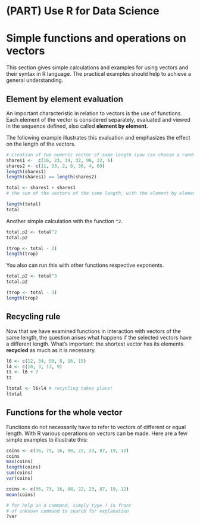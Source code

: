 # (PART) Use R for Data Science {-}

# Simple functions and operations on vectors 

This section gives simple calculations and examples for using vectors and their syntax in R language. The practical examples should help to achieve a general understanding.  


## Element by element evaluation

An important characteristic in relation to vectors is the use of functions. Each element of the vector is considered separately, evaluated and viewed in the sequence defined, also called **element by element**. 

The following example illustrates this evaluation and emphasizes the effect on the length of the vectors.
```r
# Creation of two numeric vector of same length (you can choose a random name)
shares1 <-  c(16, 23, 34, 32, 96, 22, 6)
shares2 <- c(11, 33, 2, 8, 36, 4, 69)
length(shares1)
length(shares1) == length(shares2)

total <- shares1 + shares1
# the sum of the vectors of the same length, with the element by element sums

length(total)
total

```

Another simple calculation with the function `^2`.


```r
total.p2 <- total^2
total.p2

(trop <- total - 2)
length(trop)
```

You also can run this with other functions respective exponents.


```r
total.p2 <- total^3
total.p2

(trop <- total - 3)
length(trop)
```

## Recycling rule


Now that we have examined functions in interaction with vectors of the same length, the question arises what happens if the selected vectors have a different length. What's important: the shortest vector has its elements **recycled** as much as it is necessary.

```r
l6 <- c(12, 34, 50, 8, 16, 15)
l4 <- c(10, 3, 13, 9)
tt <- l6 + 7
tt

ltotal <- l6+l4 # recycling takes place!
ltotal
```


## Functions for the whole vector

Functions do not necessarily have to refer to vectors of different or equal length. With R various operations on vectors can be made.
Here are a few simple examples to illustrate this:

```r
coins <- c(36, 73, 16, 98, 22, 23, 87, 19, 12)
coins
max(coins)
length(coins)
sum(coins)
var(coins)

coins <- c(36, 73, 16, 98, 22, 23, 87, 19, 12)
mean(coins)

# for help on a command, simply type ? in front 
# of unknown command to search for explanation
?var
```
